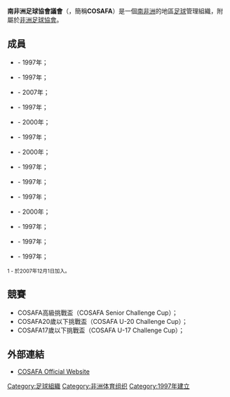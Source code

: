 {{Infobox Organization
|name = 南非洲足球協會議會<br />''Council of Southern Africa Football Associations''<br />（COSAFA）
|image = COSAFA-logo.png
|size = 200px
|formation = 1997年
|type = 體育組織
|membership = 14個成員
|headquarters = [[波札那|波札那]][[嘉柏隆里|嘉柏隆里]]
|leader_title =
|leader_name =
|general =
|ceo = 苏·德东布<br />（Sue Destombes）
|website = [http://www.cosafa.com cosafa.com]
}}
'''南非洲足球協會議會'''（{{lang-en|'''Council of Southern Africa Football Associations'''}}，簡稱'''COSAFA'''）是一個[[南部非洲|南非洲]]的地區[[足球|足球]]管理組織，附屬於[[非洲足球協會|非洲足球協會]]。

==成員==
*{{fb|Angola}} - 1997年；
*{{fb|Botswana}} - 1997年；
*{{fb|Comoros}} - 2007年{{ref|n1|1}}； 
*{{fb|Lesotho}} - 1997年；
*{{fb|Madagascar}} - 2000年；
*{{fb|Malawi}} - 1997年；
*{{fb|Mauritius}} - 2000年；
*{{fb|Mozambique}} - 1997年；
*{{fb|Namibia}} - 1997年；
*{{fb|South Africa}} - 1997年；
*{{fb|Seychelles}} - 2000年；
*{{fb|Swaziland}} - 1997年；
*{{fb|Zambia}} - 1997年；
*{{fb|Zimbabwe}} - 1997年；

<small>1{{note|n1}} - 於2007年12月1日加入。</small>

==競賽==
* COSAFA高級挑戰盃（COSAFA Senior Challenge Cup）；
* COSAFA20歲以下挑戰盃（COSAFA U-20 Challenge Cup）；
* COSAFA17歲以下挑戰盃（COSAFA U-17 Challenge Cup）；

==外部連結==
*[https://web.archive.org/web/20120216083042/http://www.cosafa.com/index.html COSAFA Official Website]

{{非洲足球}}
{{CAF teams}}
{{國際足球}}

[[Category:足球組織|Category:足球組織]]
[[Category:非洲体育组织|Category:非洲体育组织]]
[[Category:1997年建立|Category:1997年建立]]